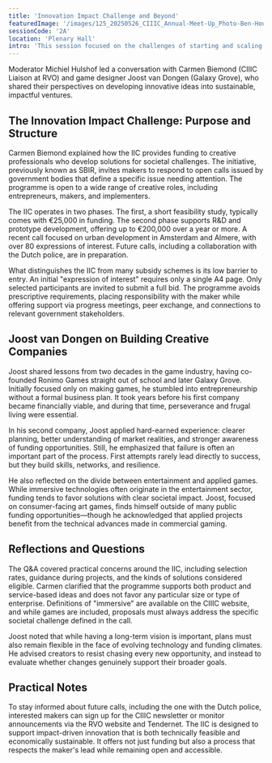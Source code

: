 ```yaml
---
title: 'Innovation Impact Challenge and Beyond'
featuredImage: '/images/125_20250526_CIIIC_Annual-Meet-Up_Photo-Ben-Houdijk_lr_3101.jpeg'
sessionCode: '2A'
location: 'Plenary Hall'
intro: 'This session focused on the challenges of starting and scaling a business in immersive experiences, with special attention to the CIIIC Innovation Impact Challenge (IIC).'
---
```



<Speaker
  name="Michiel Hulshof"
  title="Moderator"
  image="/images/speakers/Michiel-Hulshof.jpeg"
/>
<Speaker
  name="Carmen Biemond"
  title="CIIIC Liaison at RVO"
  image="/images/speakers/Carmen-Biemond.jpeg"
/>
<Speaker
  name="Joost van Dongen"
  title="Game Designer, Galaxy Grove"
  image="/images/speakers/Joost-van-Dongen.jpeg"
/>

Moderator Michiel Hulshof led a conversation with Carmen Biemond (CIIIC Liaison at RVO) and game designer Joost van Dongen (Galaxy Grove), who shared their perspectives on developing innovative ideas into sustainable, impactful ventures.

## The Innovation Impact Challenge: Purpose and Structure

<Illustration filename="idea-to-impact.png" />

Carmen Biemond explained how the IIC provides funding to creative professionals who develop solutions for societal challenges. The initiative, previously known as SBIR, invites makers to respond to open calls issued by government bodies that define a specific issue needing attention. The programme is open to a wide range of creative roles, including entrepreneurs, makers, and implementers.

The IIC operates in two phases. The first, a short feasibility study, typically comes with €25,000 in funding. The second phase supports R&D and prototype development, offering up to €200,000 over a year or more. A recent call focused on urban development in Amsterdam and Almere, with over 80 expressions of interest. Future calls, including a collaboration with the Dutch police, are in preparation.

What distinguishes the IIC from many subsidy schemes is its low barrier to entry. An initial "expression of interest" requires only a single A4 page. Only selected participants are invited to submit a full bid. The programme avoids prescriptive requirements, placing responsibility with the maker while offering support via progress meetings, peer exchange, and connections to relevant government stakeholders.

## Joost van Dongen on Building Creative Companies

Joost shared lessons from two decades in the game industry, having co-founded Ronimo Games straight out of school and later Galaxy Grove. Initially focused only on making games, he stumbled into entrepreneurship without a formal business plan. It took years before his first company became financially viable, and during that time, perseverance and frugal living were essential.

In his second company, Joost applied hard-earned experience: clearer planning, better understanding of market realities, and stronger awareness of funding opportunities. Still, he emphasized that failure is often an important part of the process. First attempts rarely lead directly to success, but they build skills, networks, and resilience.

He also reflected on the divide between entertainment and applied games. While immersive technologies often originate in the entertainment sector, funding tends to favor solutions with clear societal impact. Joost, focused on consumer-facing art games, finds himself outside of many public funding opportunities—though he acknowledged that applied projects benefit from the technical advances made in commercial gaming.

## Reflections and Questions

The Q&A covered practical concerns around the IIC, including selection rates, guidance during projects, and the kinds of solutions considered eligible. Carmen clarified that the programme supports both product and service-based ideas and does not favor any particular size or type of enterprise. Definitions of "immersive" are available on the CIIIC website, and while games are included, proposals must always address the specific societal challenge defined in the call.

Joost noted that while having a long-term vision is important, plans must also remain flexible in the face of evolving technology and funding climates. He advised creators to resist chasing every new opportunity, and instead to evaluate whether changes genuinely support their broader goals.

## Practical Notes

To stay informed about future calls, including the one with the Dutch police, interested makers can sign up for the CIIIC newsletter or monitor announcements via the RVO website and Tendernet. The IIC is designed to support impact-driven innovation that is both technically feasible and economically sustainable. It offers not just funding but also a process that respects the maker's lead while remaining open and accessible.
